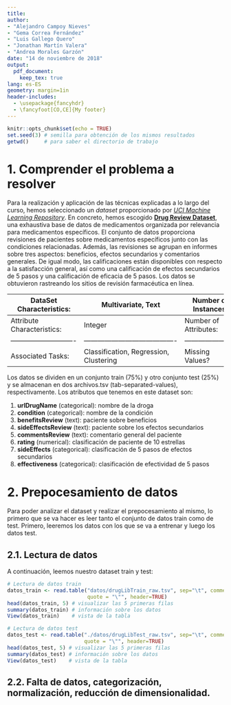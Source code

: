 ```yaml
---
title:
author:
- "Alejandro Campoy Nieves"
- "Gema Correa Fernández"
- "Luis Gallego Quero"
- "Jonathan Martín Valera"
- "Andrea Morales Garzón"
date: "14 de noviembre de 2018"
output:
  pdf_document:
    keep_tex: true
lang: es-ES
geometry: margin=1in
header-includes:
  - \usepackage{fancyhdr}
  - \fancyfoot[CO,CE]{My footer}
---
```


<!----------------------------------------------------------------Portada------------------------------------------------------------------>
####################
\thispagestyle{empty}

\begin{center} \huge \textbf{Tratamiento Inteligente de datos} \end{center}
\vspace{0.3cm}
\begin{center} \huge \textbf{(TID)} \end{center}
\vspace{1.7cm}
\begin{center} \Large \textbf{\textsc{Prácticas de la asignatura}} \end{center}
\vspace{0.2cm}
\begin{center} \large \textbf{2018-2019} \end{center}

\vspace{2.5cm}

\textbf{\large En colaboración con:}
\vspace{0.2cm}
\begin{figure}[h]
    \centering
    \includegraphics[width=0.7\textwidth]{imagenes/logoUGR.jpg}
    \label{imagen2}
\end{figure}

\vspace{2.5cm}

\hspace{8.5cm}{\large \textbf{Participantes}}

\vspace{0.25cm}

\hspace{8.5cm}{Alejandro Campoy Nieves:  \href{mailto:alejandroac79@correo.ugr.es}{\textcolor{blue}{\underline{alejandroac79@correo.ugr.es}}}}

\vspace{0.15cm}

\hspace{8.5cm}{Gema Correa Fernández:  \href{mailto:gecorrea@correo.ugr.es}{\textcolor{blue}{\underline{gecorrea@correo.ugr.es}}} }

\vspace{0.15cm}

\hspace{8.5cm}{Luis Gallego Quero:  \href{mailto:lgaq94@correo.ugr.es}{\textcolor{blue}{\underline{lgaq94@correo.ugr.es}}} }

\vspace{0.15cm}

\hspace{8.5cm}{Jonathan Martín Valera:  \href{mailto:jmv742@correo.ugr.es}{\textcolor{blue}{\underline{jmv742@correo.ugr.es}}} }

\vspace{0.15cm}

\hspace{8.5cm}{Andrea Morales Garzón:  \href{mailto:andreamgmg@correo.ugr.es}{\textcolor{blue}{\underline{andreamgmg@correo.ugr.es}}} }

\vspace{0.15cm}

\newpage

<!----------------------------------------------------------------Indices------------------------------------------------------------------>
####################
\thispagestyle{empty}
\tableofcontents
\newpage

\thispagestyle{empty}
\listoffigures
\newpage

\thispagestyle{empty}
\listoftables
\newpage

\pagestyle{fancy}
\fancyhf{}
\lhead{Proyecto: Técnicas aplicadas para análisis inteligente de datos}
\rhead{\thepage}
\setcounter{page}{1}

```r
knitr::opts_chunk$set(echo = TRUE)
set.seed(3) # semilla para obtención de los mismos resultados
getwd()     # para saber el directorio de trabajo
```

<!-----------------------------------------1. Comprender el problema a resolver------------------------------------------------------>

<!--------------------------------------------1. Comprender el problema a resolver--------------------------------------------------------->
# 1. Comprender el problema a resolver

Para la realización y aplicación de las técnicas explicadas a lo largo del curso, hemos seleccionado un _dataset_ proporcionado por [*UCI Machine Learning Repository*](https://archive.ics.uci.edu/ml/index.php). En concreto, hemos escogido [**Drug Review Dataset**](https://archive.ics.uci.edu/ml/datasets/Drug+Review+Dataset+%28Druglib.com%29), una exhaustiva base de datos de medicamentos organizada por relevancia para medicamentos específicos. El conjunto de datos proporciona revisiones de pacientes sobre medicamentos específicos junto con las condiciones relacionadas. Además, las revisiones se agrupan en informes sobre tres aspectos: beneficios, efectos secundarios y comentarios generales. De igual modo, las calificaciones están disponibles con respecto a la satisfacción general, así como una calificación de efectos secundarios de 5 pasos y una calificación de eficacia de 5 pasos. Los datos se obtuvieron rastreando los sitios de revisión farmacéutica en línea.

<!--- Tabla --->

| DataSet Characteristics:   | Multivariate, Text                     | Number of Instances:  | 4143 | Area:               | N/A        |
|----------------------------|----------------------------------------|-----------------------|------|---------------------|------------|
| Attribute Characteristics: | Integer                                | Number of Attributes: | 8    | Date Donated        | 2018-10-02 |
|----------------------------|----------------------------------------|-----------------------|------|---------------------|------------|
| Associated Tasks:          | Classification, Regression, Clustering | Missing Values?       | N/A  | Number of Web Hits: | 7001       |

Los datos se dividen en un conjunto train (75%) y otro conjunto test (25%) y se almacenan en dos archivos.tsv (tab-separated-values), respectivamente. Los atributos que tenemos en este dataset son:

1. **urlDrugName** (categorical): nombre de la droga
2. **condition** (categorical): nombre de la condición
3. **benefitsReview** (text): paciente sobre beneficios
4. **sideEffectsReview** (text): paciente sobre los efectos secundarios
5. **commentsReview** (text): comentario general del paciente
6. **rating** (numerical): clasificación de paciente de 10 estrellas
7. **sideEffects** (categorical): clasificación de 5 pasos de efectos secundarios
8. **effectiveness** (categorical): clasificación de efectividad de 5 pasos


<!--------------------------------------------2. Prepocesamiento de datos------------------------------------------------------------>

# 2. Prepocesamiento de datos

Para poder analizar el dataset y realizar el prepocesamiento al mismo, lo primero que se va hacer es leer tanto el conjunto de datos train como de test. Primero, leeremos los datos con los que se va a entrenar y luego los datos test.

## 2.1. Lectura de datos

A continuación, leemos nuestro dataset train y test:

```r
# Lectura de datos train
datos_train <- read.table("datos/drugLibTrain_raw.tsv", sep="\t", comment.char="",
                          quote = "\"", header=TRUE)
head(datos_train, 5) # visualizar las 5 primeras filas
summary(datos_train) # información sobre los datos
View(datos_train)    # vista de la tabla

# Lectura de datos test
datos_test <- read.table("./datos/drugLibTest_raw.tsv", sep="\t", comment.char="",
                         quote = "\"", header=TRUE)
head(datos_test, 5) # visualizar las 5 primeras filas
summary(datos_test) # información sobre los datos
View(datos_test)    # vista de la tabla
```

## 2.2. Falta de datos, categorización, normalización, reducción de dimensionalidad.

<!--- Borrar si añgún atributo no nos da información como un ID, hacer una transformación con los atributos asimétricos, ya que son necesarios para la aplicación de algunos métodos de aprendizaje sensibles a distancias. Se consideran asimétricos cuando el valor skewness se aleja de 0, podemos eliminar las variables con varianza 0 o muy próximas. --->
